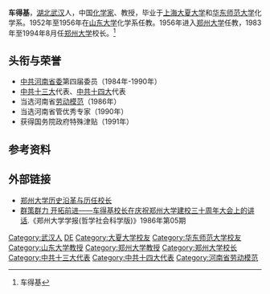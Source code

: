 {{citecheck|time=2016-10-06T14:58:01+00:00}}
'''车得基'''{{BD|1927年|11月|2009年|7月}}，[[湖北|湖北]][[武汉|武汉]]人，中国[[化学家|化学家]]、教授，毕业于[[上海|上海]][[大夏大学|大夏大学]]和[[华东师范大学|华东师范大学]]化学系。1952年至1956年在[[山东大学|山东大学]]化学系任教。1956年进入[[郑州大学|郑州大学]]任教，1983年至1994年8月任[[郑州大学|郑州大学]]校长。<ref >车得基</ref>{{Better source|reason=此處原本引用360doc為來源，為不可靠來源，可從歷史紀錄找到原來源|date=2019年5月}}

== 头衔与荣誉 ==
*[[中共河南省委|中共河南省委]]第四届委员（1984年-1990年）
*[[中共十三大|中共十三大]]代表、[[中共十四大|中共十四大]]代表
*当选河南省[[劳动模范|劳动模范]]（1986年）
*当选河南省管优秀专家（1990年）
*获得国务院政府特殊津贴（1991年）

== 参考资料 ==
{{reflist}}

== 外部链接 ==
*[http://www.waaku.com/infoview9310863.html 郑州大学历史沿革与历任校长]
*[http://mall.cnki.net/magazine/Article/ZZDX198605001.htm 群策群力 开拓前进——车得基校长在庆祝郑州大学建校三十周年大会上的讲话].《郑州大学学报(哲学社会科学版)》1986年第05期

{{DEFAULTSORT:C车}}
[[Category:武汉人|Category:武汉人]]
[[Category:车姓|DE]]
[[Category:大夏大学校友|Category:大夏大学校友]]
[[Category:华东师范大学校友|Category:华东师范大学校友]]
[[Category:山东大学教授|Category:山东大学教授]]
[[Category:郑州大学教授|Category:郑州大学教授]]
[[Category:郑州大学校长|Category:郑州大学校长]]
[[Category:中共十三大代表|Category:中共十三大代表]]
[[Category:中共十四大代表|Category:中共十四大代表]]
[[Category:河南省劳动模范|Category:河南省劳动模范]]